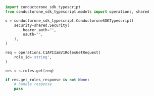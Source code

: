 ```python Get.py
import conductorone_sdk_typescript
from conductorone_sdk_typescript.models import operations, shared

s = conductorone_sdk_typescript.ConductoroneSDKTypescript(
    security=shared.Security(
        bearer_auth="",
        oauth="",
    ),
)

req = operations.C1APIIamV1RolesGetRequest(
    role_id='string',
)

res = s.roles.get(req)

if res.get_roles_response is not None:
    # handle response
    pass
```
